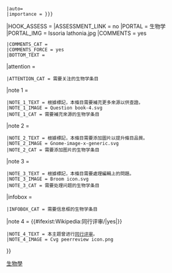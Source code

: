 {{WPBannerMeta
|PROJECT = 生物學
 |BANNER_NAME = Template:WikiProject Biology
 |substcheck = <includeonly>{{subst:</includeonly><includeonly>substcheck}}</includeonly>
 |small = {{{small|}}}
 |category = {{{category|¬}}}
 |listas = {{{listas|}}}
|IMAGE_LEFT = DNA-structure-and-bases.png
|MAIN_ARTICLE = [[生物学]]领域
|QUALITY_SCALE = extended
 |class={{class mask|{{{class|{{{1|}}}}}}
|forceNA=yes
|category=yes
|disambig=yes
|portal=yes
|redirect=yes
|template=yes
|file=yes
|project=yes
|future=yes
|current=yes
|needed=yes
|merge=yes
}}
 |auto={{{auto|}}}
 |importance = {{{importance|{{{2|}}}}}}
|HOOK_ASSESS = {{WPBannerMeta/hooks/qualimpintersect
 |QUALITY_SCALE = extended
 |class = {{{class|}}}
 |importance = {{{importance|}}}
 |category = {{{category|¬}}}
 |ASSESSMENT_CAT = 生物学条目
 |BANNER_NAME = Template:WikiProject Biology
}}
|ASSESSMENT_LINK = no
|PORTAL = 生物学
|PORTAL_IMG = Issoria lathonia.jpg
|COMMENTS = yes
 |COMMENTS_CAT =
 |COMMENTS_FORCE = yes
 |BOTTOM_TEXT =
|attention = {{{attention|}}}
 |ATTENTION_CAT = 需要关注的生物学条目
|note 1 = {{{ref|}}}
 |NOTE_1_TEXT = 根據標記，本條目需要補充更多來源以供查證。
 |NOTE_1_IMAGE = Question book-4.svg
 |NOTE_1_CAT = 需要補充來源的生物学条目
|note 2 = {{{photo|}}}
 |NOTE_2_TEXT = 根據標記，本條目需要添加圖片以提升條目品質。
 |NOTE_2_IMAGE = Gnome-image-x-generic.svg
 |NOTE_2_CAT = 需要添加图片的生物学条目
|note 3 = {{{problem|}}}
 |NOTE_3_TEXT = 根據標記，本條目需要處理編輯上的問題。
 |NOTE_3_IMAGE = Broom icon.svg
 |NOTE_3_CAT = 需要处理问题的生物学条目
|infobox = {{{needs-infobox|}}}
 |INFOBOX_CAT = 需要信息框的生物学条目
|note 4 = {{#ifexist:Wikipedia:同行评审/{{BASEPAGENAME}}|yes|}}
 |NOTE_4_TEXT = 本主题曾进行[[Wikipedia:同行评审/{{BASEPAGENAME}}|同行评审]]。
 |NOTE_4_IMAGE = Cvg peerreview icon.png
}}<noinclude>{{documentation}}[[Category:使用评级分类的WPBannerMeta横幅|生物學]]</noinclude>